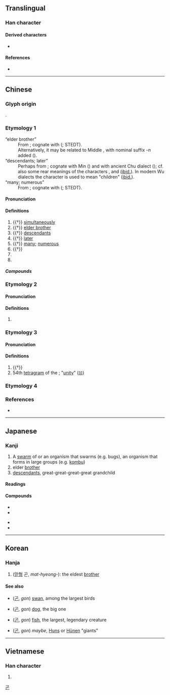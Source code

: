{{also|皆|崑}}
{{character info/new}}
==Translingual==

===Han character===
{{Han char|rn=72|rad=日|as=04|sn=8|four=60711|canj=APP|ids=⿱日比}}

====Derived characters====
* {{l|mul|混}}

====References====
* {{Han ref|kx=0490.390|dkj=13792|dj=0852.090|hdz=21489.090|uh=6606|ud=26118|bh=A9F8|bd=43512}}

----

==Chinese==
{{zh-forms}}

===Glyph origin===
{{Han etym}}
{{Han compound|ls=ic|日|比}}.

===Etymology 1===
; “elder brother”
: From {{inh|zh|sit-pro|*(g/k)əw-n||elder brother; senior male relative}}; cognate with {{och-l|舅|maternal uncle}} ({{zh-ref|Benedict, 1972}}; STEDT).
: Alternatively, it may be related to Middle {{cog|mnw|ကော|tr=kao|t=elder brother}}, with nominal suffix ''-n'' added ({{zh-ref|Schuessler, 2007}}).
; “descendants; later”
: Perhaps from {{bor|zh|mkh-pro|*kuun||child}}; cognate with Min {{zh-l|*囝|son; child}} ({{zh-ref|Schuessler, 2007}}) and with ancient Chu dialect {{och-l|觀|id=1|child; offspring}} ({{zh-ref|Ye, 2014}}); cf. also some rear meanings of the characters {{och-l|丱|young child}}, {{och-l|鯤|roe; fish egg}} and {{och-l|鰥|id=1|roe}} ([[ibid.]]). In modern Wu dialects the character {{och-l|官}} is used to mean "children" ([[ibid.]]).
; “many; numerous”
: From {{inh|zh|sit-pro|*m-kul||twenty; all}}; cognate with {{och-l|群|herd; all}} ({{zh-ref|Schuessler, 2007}}; STEDT).

{{etystub|zh}} {{attn|zh|should probably be split}}

====Pronunciation====
{{zh-pron
|m=kūn
|c=kwan1,gwan1
|mn=khun
|mn-t=kung1
|mc=y
|oc=y
|cat=n,a,adv,pn
}}

====Definitions====
{{zh-hanzi}}

# {{†}} [[simultaneously]]
# {{†}} [[elder brother]]
# {{†}} [[descendant]]s
# {{†}} [[later]]
# {{†}} [[many]]; [[numerous]]
# {{†}} {{zh-alt-form|焜}}
# {{zh-short|昆明}}
# {{surname|lang=zh}}

=====Compounds=====
{{zh-der|公昆弟|垂裕後昆|寄生昆蟲|後昆|昆仲|昆吾|昆士蘭|昆夷|昆季|昆布|昆弟|昆弟之好|昆明|昆明池|昆明湖|昆池劫灰|昆玉|昆蟲|昆蟲學|昆蟲綱|昆裔|昆邪|昆陽|玉昆金友|賢昆仲|賢昆玉|金友玉昆}}

===Etymology 2===

====Pronunciation====
{{zh-pron
|m=hún
|cat=a
}}

====Definitions====
{{zh-hanzi}}

# {{zh-only|昆侖|húnlún|dot=,}} {{zh-alt-form|渾淪|nocap=1}}

===Etymology 3===

====Pronunciation====
{{zh-pron
|m=hùn
|m-s=
|c=wan6
|c-t=
|g=
|h=pfs=
|j=
|md=
|mn=
|mn-t=
|w=
|x=
|mc=
|oc=
|ma=y
|cat=v
}}

====Definitions====
{{zh-hanzi}}

# {{†}} {{zh-alt-form|混|to unite}}
# 54th [[tetragram]] of the {{w|Taixuanjing}}; "[[unity]]" ([[𝌻]])

===Etymology 4===
{{zh-see|崑}}

===References===
* {{R:yue:Hanzi}}

----

==Japanese==

===Kanji===
{{ja-kanji|grade=c|rs=日04}}

# A [[swarm]] of or an organism that swarms (e.g. bugs), an organism that forms in large groups (e.g. [[kombu]])
# elder [[brother]]
# [[descendants]], great-great-great-great grandchild

====Readings====
{{ja-readings
|goon=こん
|kanon=こん
|kun=あに-, なかま, むれ
|nanori=ひ, ひで, やす
}}

====Compounds====
{{der-top3|Compounds}}
* {{ja-r|昆虫|こんちゅう}}
* {{ja-r|昆布|こんぶ}}
{{der-mid3}}
* {{ja-r|昆弟|こんてい}}
* {{ja-r|昆孫|こんそん}}
{{der-bottom}}

----

==Korean==

===Hanja===
{{ko-hanja|hangeul=[[곤]], [[혼]]|eumhun=|rv=gon, hon|mr=kon, hon|y=kon, hon}}

# ([[맏형]] 곤, ''mat-hyeong-''): the eldest [[brother]]

====See also====
* {{l|ko|鵾}} ([[곤]], ''gon'') [[swan]], among the largest birds
* {{l|ko|猑}} ([[곤]], ''gon'') [[dog]], the big one
* {{l|ko|鯤}} ([[곤]], ''gon'') [[fish]], the largest, legendary creature
* {{l|ko|混}} ([[곤]], ''gon'') ''maybe'', [[Hun]]s or [[Hünen]] "giants"

[[Category:Hanja readings|곤]]

----

==Vietnamese==

===Han character===
{{vi-hantu|[[con]], [[côn]], [[gon]]|rs=日04}}

# {{defn|lang=vi|sort=日04}}
